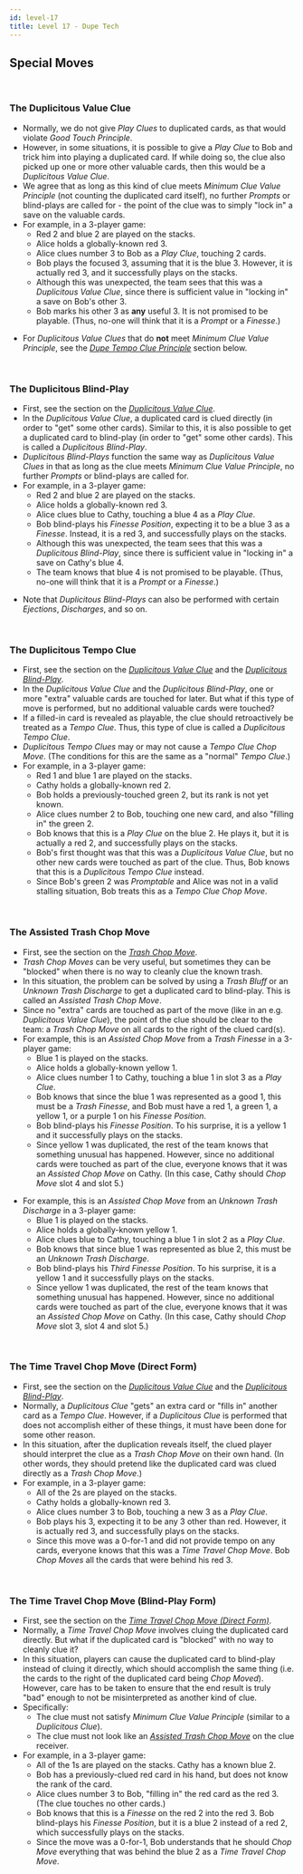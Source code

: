 ```yaml
---
id: level-17
title: Level 17 - Dupe Tech
---
```



## Special Moves

<br />

### The Duplicitous Value Clue

- Normally, we do not give _Play Clues_ to duplicated cards, as that would violate _Good Touch Principle_.
- However, in some situations, it is possible to give a _Play Clue_ to Bob and trick him into playing a duplicated card. If while doing so, the clue also picked up one or more other valuable cards, then this would be a _Duplicitous Value Clue_.
- We agree that as long as this kind of clue meets _Minimum Clue Value Principle_ (not counting the duplicated card itself), no further _Prompts_ or blind-plays are called for - the point of the clue was to simply "lock in" a save on the valuable cards.
- For example, in a 3-player game:
  - Red 2 and blue 2 are played on the stacks.
  - Alice holds a globally-known red 3.
  - Alice clues number 3 to Bob as a _Play Clue_, touching 2 cards.
  - Bob plays the focused 3, assuming that it is the blue 3. However, it is actually red 3, and it successfully plays on the stacks.
  - Although this was unexpected, the team sees that this was a _Duplicitous Value Clue_, since there is sufficient value in "locking in" a save on Bob's other 3.
  - Bob marks his other 3 as **any** useful 3. It is not promised to be playable. (Thus, no-one will think that it is a _Prompt_ or a _Finesse_.)

<DuplicitousValueClue />

- For _Duplicitous Value Clues_ that do **not** meet _Minimum Clue Value Principle_, see the _[Dupe Tempo Clue Principle](#dupe-tempo-clue-principle)_ section below.

<br />

### The Duplicitous Blind-Play

- First, see the section on the _[Duplicitous Value Clue](#duplicitous-value-clue)_.
- In the _Duplicitous Value Clue_, a duplicated card is clued directly (in order to "get" some other cards). Similar to this, it is also possible to get a duplicated card to blind-play (in order to "get" some other cards). This is called a _Duplicitous Blind-Play_.
- _Duplicitous Blind-Plays_ function the same way as _Duplicitous Value Clues_ in that as long as the clue meets _Minimum Clue Value Principle_, no further _Prompts_ or blind-plays are called for.
- For example, in a 3-player game:
  - Red 2 and blue 2 are played on the stacks.
  - Alice holds a globally-known red 3.
  - Alice clues blue to Cathy, touching a blue 4 as a _Play Clue_.
  - Bob blind-plays his _Finesse Position_, expecting it to be a blue 3 as a _Finesse_. Instead, it is a red 3, and successfully plays on the stacks.
  - Although this was unexpected, the team sees that this was a _Duplicitous Blind-Play_, since there is sufficient value in "locking in" a save on Cathy's blue 4.
  - The team knows that blue 4 is not promised to be playable. (Thus, no-one will think that it is a _Prompt_ or a _Finesse_.)

<DuplicitousBlindPlay />

- Note that _Duplicitous Blind-Plays_ can also be performed with certain _Ejections_, _Discharges_, and so on.

<br />

### The Duplicitous Tempo Clue

- First, see the section on the _[Duplicitous Value Clue](#duplicitous-value-clue)_ and the _[Duplicitous Blind-Play](#duplicitous-blind-play)_.
- In the _Duplicitous Value Clue_ and the _Duplicitous Blind-Play_, one or more "extra" valuable cards are touched for later. But what if this type of move is performed, but no additional valuable cards were touched?
- If a filled-in card is revealed as playable, the clue should retroactively be treated as a _Tempo Clue_. Thus, this type of clue is called a _Duplicitous Tempo Clue_.
- _Duplicitous Tempo Clues_ may or may not cause a _Tempo Clue Chop Move_. (The conditions for this are the same as a "normal" _Tempo Clue_.)
- For example, in a 3-player game:
  - Red 1 and blue 1 are played on the stacks.
  - Cathy holds a globally-known red 2.
  - Bob holds a previously-touched green 2, but its rank is not yet known.
  - Alice clues number 2 to Bob, touching one new card, and also "filling in" the green 2.
  - Bob knows that this is a _Play Clue_ on the blue 2. He plays it, but it is actually a red 2, and successfully plays on the stacks.
  - Bob's first thought was that this was a _Duplicitous Value Clue_, but no other new cards were touched as part of the clue. Thus, Bob knows that this is a _Duplicitous Tempo Clue_ instead.
  - Since Bob's green 2 was _Promptable_ and Alice was not in a valid stalling situation, Bob treats this as a _Tempo Clue Chop Move_.

<DuplicitousTempoClue />

<br />

### The Assisted Trash Chop Move

- First, see the section on the _[Trash Chop Move](level-4.mdx#the-trash-chop-move)_.
- _Trash Chop Moves_ can be very useful, but sometimes they can be "blocked" when there is no way to cleanly clue the known trash.
- In this situation, the problem can be solved by using a _Trash Bluff_ or an _Unknown Trash Discharge_ to get a duplicated card to blind-play. This is called an _Assisted Trash Chop Move_.
- Since no "extra" cards are touched as part of the move (like in an e.g. _Duplicitous Value Clue_), the point of the clue should be clear to the team: a _Trash Chop Move_ on all cards to the right of the clued card(s).
- For example, this is an _Assisted Chop Move_ from a _Trash Finesse_ in a 3-player game:
  - Blue 1 is played on the stacks.
  - Alice holds a globally-known yellow 1.
  - Alice clues number 1 to Cathy, touching a blue 1 in slot 3 as a _Play Clue_.
  - Bob knows that since the blue 1 was represented as a good 1, this must be a _Trash Finesse_, and Bob must have a red 1, a green 1, a yellow 1, or a purple 1 on his _Finesse Position_.
  - Bob blind-plays his _Finesse Position_. To his surprise, it is a yellow 1 and it successfully plays on the stacks.
  - Since yellow 1 was duplicated, the rest of the team knows that something unusual has happened. However, since no additional cards were touched as part of the clue, everyone knows that it was an _Assisted Chop Move_ on Cathy. (In this case, Cathy should _Chop Move_ slot 4 and slot 5.)

<AssistedTrashChopMoveTrashFinesse />

- For example, this is an _Assisted Chop Move_ from an _Unknown Trash Discharge_ in a 3-player game:
  - Blue 1 is played on the stacks.
  - Alice holds a globally-known yellow 1.
  - Alice clues blue to Cathy, touching a blue 1 in slot 2 as a _Play Clue_.
  - Bob knows that since blue 1 was represented as blue 2, this must be an _Unknown Trash Discharge_.
  - Bob blind-plays his _Third Finesse Position_. To his surprise, it is a yellow 1 and it successfully plays on the stacks.
  - Since yellow 1 was duplicated, the rest of the team knows that something unusual has happened. However, since no additional cards were touched as part of the clue, everyone knows that it was an _Assisted Chop Move_ on Cathy. (In this case, Cathy should _Chop Move_ slot 3, slot 4 and slot 5.)

<AssistedTrashChopMoveUTD />

<br />

### The Time Travel Chop Move (Direct Form)

- First, see the section on the _[Duplicitous Value Clue](#duplicitous-value-clue)_ and the _[Duplicitous Blind-Play](#duplicitous-blind-play)_.
- Normally, a _Duplicitous Clue_ "gets" an extra card or "fills in" another card as a _Tempo Clue_. However, if a _Duplicitous Clue_ is performed that does not accomplish either of these things, it must have been done for some other reason.
- In this situation, after the duplication reveals itself, the clued player should interpret the clue as a _Trash Chop Move_ on their own hand. (In other words, they should pretend like the duplicated card was clued directly as a _Trash Chop Move_.)
- For example, in a 3-player game:
  - All of the 2s are played on the stacks.
  - Cathy holds a globally-known red 3.
  - Alice clues number 3 to Bob, touching a new 3 as a _Play Clue_.
  - Bob plays his 3, expecting it to be any 3 other than red. However, it is actually red 3, and successfully plays on the stacks.
  - Since this move was a 0-for-1 and did not provide tempo on any cards, everyone knows that this was a _Time Travel Chop Move_. Bob _Chop Moves_ all the cards that were behind his red 3.

<TimeTravelChopMoveDirect />

<br />

### The Time Travel Chop Move (Blind-Play Form)

- First, see the section on the _[Time Travel Chop Move (Direct Form)](#the-time-travel-chop-move-direct-form)_.
- Normally, a _Time Travel Chop Move_ involves cluing the duplicated card directly. But what if the duplicated card is "blocked" with no way to cleanly clue it?
- In this situation, players can cause the duplicated card to blind-play instead of cluing it directly, which should accomplish the same thing (i.e. the cards to the right of the duplicated card being _Chop Moved_). However, care has to be taken to ensure that the end result is truly "bad" enough to not be misinterpreted as another kind of clue.
- Specifically:
  - The clue must not satisfy _Minimum Clue Value Principle_ (similar to a _Duplicitous Clue_).
  - The clue must not look like an _[Assisted Trash Chop Move](#the-assisted-trash-chop-move)_ on the clue receiver.
- For example, in a 3-player game:
  - All of the 1s are played on the stacks. Cathy has a known blue 2.
  - Bob has a previously-clued red card in his hand, but does not know the rank of the card.
  - Alice clues number 3 to Bob, "filling in" the red card as the red 3. (The clue touches no other cards.)
  - Bob knows that this is a _Finesse_ on the red 2 into the red 3. Bob blind-plays his _Finesse Position_, but it is a blue 2 instead of a red 2, which successfully plays on the stacks.
  - Since the move was a 0-for-1, Bob understands that he should _Chop Move_ everything that was behind the blue 2 as a _Time Travel Chop Move_.

<TimeTravelChopMoveBlind />
